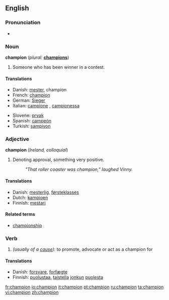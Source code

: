 ==English==

===Pronunciation===
*{{audio|en-us-champion.ogg|Audio (US)}}


===Noun===
'''champion'''  (''plural:'' '''[[champions]]''')
#Someone who has been winner in a contest.

====Translations====
{{top}}
*Danish: [[mester]], champion
*French: [[champion]] {{m}}
*German: [[Sieger]] {{m}}
*Italian: [[campione]] {{m}}, [[campionessa]] {{f}}
{{mid}}
*Slovene: [[prvak]] {{m}}
*Spanish: [[campeón]] {{m}}
*Turkish: [[şampiyon]]
{{bottom}}

===Adjective===
'''champion'''  (''Ireland, colloquial'')

#Denoting approval, something very positive.
#:''"That roller coaster was champion," laughed Vinny.''

====Translations====
{{top}}
*Danish: [[mesterlig]], [[førsteklasses]]
*Dutch: [[kampioen]]
*Finnish: [[mestari]]
{{mid}}
{{bottom}}

====Related terms====
*[[championship]]

===Verb===
{{en-verb}}
# ''(usually of a [[cause]]):'' to promote, advocate or act as a champion for

====Translations====
{{top}}
*Danish: [[forsvare]], [[forfægte]]
*Finnish: [[puolustaa]], [[taistella]] [[joku|jonkun]] [[puolesta]]
{{mid}}
{{bottom}}

[[fr:champion]]
[[io:champion]]
[[it:champion]]
[[pt:champion]]
[[ru:champion]]
[[ta:champion]]
[[vi:champion]]
[[zh:champion]]